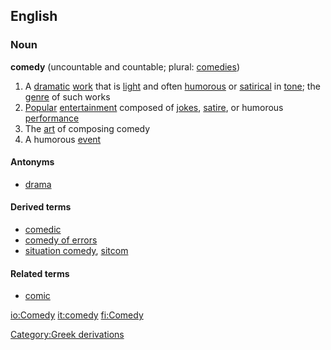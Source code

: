 ==English==
===Noun===
{{wikipedia}}
'''comedy''' (uncountable and countable; plural: [[comedies]])

#A [[dramatic]] [[work]] that is [[light]] and often [[humorous]] or [[satirical]] in [[tone]]; the [[genre]] of such works
#[[Popular]] [[entertainment]] composed of [[joke]]s, [[satire]], or humorous [[performance]]
#The [[art]] of composing comedy
#A humorous [[event]]

====Antonyms====
*[[drama]]

====Derived terms====
*[[comedic]]
*[[comedy of errors]]
*[[situation comedy]], [[sitcom]]<!-- also sit-com? -->

====Related terms====
*[[comic]]

[[Category:Greek derivations]]

[[io:Comedy]]
[[it:comedy]]
[[fi:Comedy]]